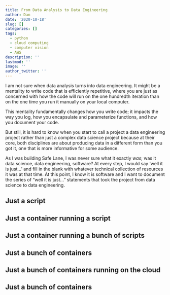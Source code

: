 ```yaml
---
title: From Data Analysis to Data Engineering
author: Dan
date: '2020-10-18'
slug: []
categories: []
tags:
  - python
  - cloud computing
  - computer vision
  - AWS
description: ''
lastmod: ''
image: ''
author_twitter: ''
---
```


I am not sure when data analysis turns into data engineering. It might be a mentality to write code that is efficiently repetitive, where you are just as concerned with how the code will run on the one hundredth iteration than on the one time you run it manually on your local computer. 

This mentality fundamentally changes how you write code; it impacts the way you log, how you encapsulate and parameterize functions, and how you document your code. 

But still, it is hard to know when you start to call a project a data engineering project rather than just a complex data science project because at their core, both disciplines are about producing data in a different form than you got it, one that is more informative for some audience. 

As I was building Safe Lane, I was never sure what it exactly *was*; was it data science, data engineering, software? At every step, I would say 'well it is just...' and fill in the blank with whatever technical collection of resources it was at that time. At this point, I know it is software and I want to document the series of "well it is just..." statements that took the project from data science to data engineering.


## Just a script


## Just a container running a script 


## Just a container running a bunch of scripts


## Just a bunch of containers


## Just a bunch of containers running on the cloud


## Just a bunch of containers

## 